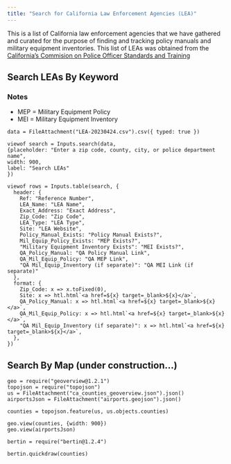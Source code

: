 ```yaml
---
title: "Search for California Law Enforcement Agencies (LEA)"
--- 
```


This is a list of California law enforcement agencies that we have gathered and curated for the purpose of finding and tracking policy manuals and military equipment inventories. This list of LEAs was obtained from the [California's Commision on Police Officer Standards and Training](https://post.ca.gov/le-agencies)

## Search LEAs By Keyword
### **Notes**
- MEP = Military Equipment Policy
- MEI = Military Equipment Inventory



```ojs
data = FileAttachment("LEA-20230424.csv").csv({ typed: true })

viewof search = Inputs.search(data, 
{placeholder: "Enter a zip code, county, city, or police department name", 
width: 900,
label: "Search LEAs"
})
```

```ojs
viewof rows = Inputs.table(search, {
  header: {
    Ref: "Reference Number",
    LEA_Name: "LEA Name",
    Exact_Address: "Exact Address",
    Zip_Code: "Zip Code",
    LEA_Type: "LEA Type",
    Site: "LEA Website",
    Policy_Manual_Exists: "Policy Manual Exists?",
    Mil_Equip_Policy_Exists: "MEP Exists?",
    "Military Equipment Inventory Exists": "MEI Exists?",
    QA_Policy_Manual: "QA Policy Manual Link",
    QA_Mil_Equip_Policy: "QA MEP Link",
    "QA Mil_Equip_Inventory (if separate)": "QA MEI Link (if separate)"
  },
  format: {
    Zip_Code: x => x.toFixed(0),
    Site: x => htl.html`<a href=${x} target=_blank>${x}</a>`,
    QA_Policy_Manual: x => htl.html`<a href=${x} target=_blank>${x}</a>`,
    QA_Mil_Equip_Policy: x => htl.html`<a href=${x} target=_blank>${x}</a>`, 
    "QA Mil_Equip_Inventory (if separate)": x => htl.html`<a href=${x} target=_blank>${x}</a>`,
  },
})
```




## Search By Map (under construction...)
```ojs
geo = require("geoverview@1.2.1")
topojson = require("topojson")
us = FileAttachment("ca_counties_geoverview.json").json()
airportsJson = FileAttachment("airports.geojson").json()
```
```ojs
counties = topojson.feature(us, us.objects.counties)
```

```ojs
geo.view(counties, {width: 900})
geo.view(airportsJson)
```

```ojs
bertin = require("bertin@1.2.4")
```
```ojs
bertin.quickdraw(counties)
```




